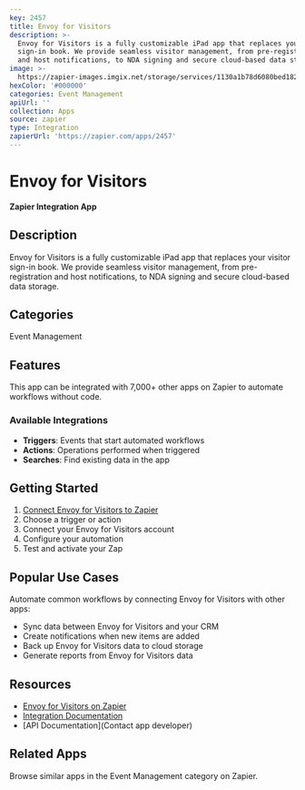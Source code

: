 ```yaml
---
key: 2457
title: Envoy for Visitors
description: >-
  Envoy for Visitors is a fully customizable iPad app that replaces your visitor
  sign-in book. We provide seamless visitor management, from pre-registration
  and host notifications, to NDA signing and secure cloud-based data storage.
image: >-
  https://zapier-images.imgix.net/storage/services/1130a1b78d6080bed182138450b8d9e4_2.png?auto=format%2Ccompress&ixlib=python-3.0.0&q=50
hexColor: '#000000'
categories: Event Management
apiUrl: ''
collection: Apps
source: zapier
type: Integration
zapierUrl: 'https://zapier.com/apps/2457'
---
```

# Envoy for Visitors

**Zapier Integration App**

## Description

Envoy for Visitors is a fully customizable iPad app that replaces your visitor sign-in book. We provide seamless visitor management, from pre-registration and host notifications, to NDA signing and secure cloud-based data storage.

## Categories

Event Management

## Features

This app can be integrated with 7,000+ other apps on Zapier to automate workflows without code.

### Available Integrations

- **Triggers**: Events that start automated workflows
- **Actions**: Operations performed when triggered
- **Searches**: Find existing data in the app

## Getting Started

1. [Connect Envoy for Visitors to Zapier](https://zapier.com/apps/2457)
2. Choose a trigger or action
3. Connect your Envoy for Visitors account
4. Configure your automation
5. Test and activate your Zap

## Popular Use Cases

Automate common workflows by connecting Envoy for Visitors with other apps:

- Sync data between Envoy for Visitors and your CRM
- Create notifications when new items are added
- Back up Envoy for Visitors data to cloud storage
- Generate reports from Envoy for Visitors data

## Resources

- [Envoy for Visitors on Zapier](https://zapier.com/apps/2457)
- [Integration Documentation](https://zapier.com/apps/2457/integrations)
- [API Documentation](Contact app developer)

## Related Apps

Browse similar apps in the Event Management category on Zapier.
